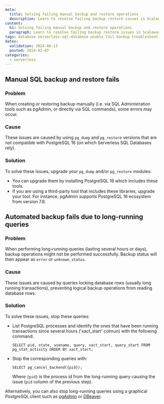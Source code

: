 ```yaml
---
meta:
  title: Solving failing manual backup and restore operations
  description: Learn to resolve failing backup restore issues in Scaleway SQL databases.
content:
  h1: Solving failing manual backup and restore operations
  paragraph: Learn to resolve failing backup restore issues in Scaleway SQL databases.
tags: database serverless-sql-database unable fail backup troubleshooting restore error
dates:
  validation: 2024-08-13
  posted: 2024-02-07
categories:
  - serverless
---
```


## Manual SQL backup and restore fails

### Problem

When creating or restoring backup manually (i.e. via SQL Administration tools such as pgAdmin, or directly via SQL commands), some errors may occur.

### Cause

These issues are caused by using `pg_dump` and `pg_restore` versions that are not compatible with PostgreSQL 16 (on which Serverless SQL Databases rely).

### Solution

To solve these issues, upgrade your `pg_dump` and/or `pg_restore` modules:

- You can upgrade them by installing PostgreSQL 16 which includes these tools.
- If you are using a third-party tool that includes these libraries, upgrade your tool. For instance, pgAdmin supports PostgreSQL 16 ecosystem from version 7.8.

## Automated backup fails due to long-running queries

### Problem

When performing long-running queries (lasting several hours or days), backup operations might not be performed successfully. Backup status will then appear as `error` or `unknown_status`. 

### Cause

These issues are caused by queries locking database rows (usually long running transactions), preventing logical backup operations from reading database rows.

### Solution

To solve these issues, stop these queries:

- List PostgreSQL processes and identify the ones that have been running transactions since several hours ('xact_start' colmun) with the following command:
    ```
    SELECT pid, state, usename, query, xact_start, query_start FROM pg_stat_activity ORDER BY xact_start;
    ```
- Stop the corresponding queries with:
    ```
    SELECT pg_cancel_backend({pid});
    ```
    Where `{pid}` is the process id from the long-running query causing the issue (`pid` column of the previous step).

Alternatively, you can also stop long-running queries using a graphical PostgreSQL client such as [pgAdmin](https://www.pgadmin.org/) or [DBeaver](https://dbeaver.io/).  
